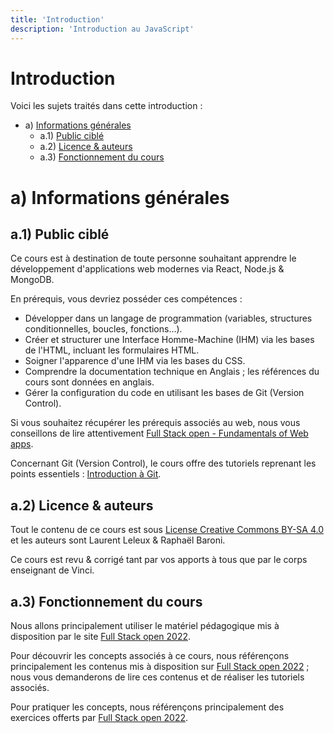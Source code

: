 ```yaml
---
title: 'Introduction'
description: 'Introduction au JavaScript'
---
```


# Introduction

Voici les sujets traités dans cette introduction :

- a) [Informations générales](#a)
  - a.1) [Public ciblé](#a1)
  - a.2) [Licence & auteurs](#a2)
  - a.3) [Fonctionnement du cours](#a3)  


# <a id="a"></a> a) Informations générales

## <a id="a1"></a> a.1) Public ciblé

Ce cours est à destination de toute personne souhaitant apprendre le développement d'applications web modernes via React, Node.js & MongoDB.

En prérequis, vous devriez posséder ces compétences :

- Développer dans un langage de programmation (variables, structures conditionnelles, boucles, fonctions…).
- Créer et structurer une Interface Homme-Machine (IHM) via les bases de l'HTML, incluant les formulaires HTML.
- Soigner l'apparence d'une IHM via les bases du CSS.
- Comprendre la documentation technique en Anglais ; les références du cours sont données en anglais.
- Gérer la configuration du code en utilisant les bases de Git (Version Control).

Si vous souhaitez récupérer les prérequis associés au web, nous vous conseillons de lire attentivement [Full Stack open - Fundamentals of Web apps](https://fullstackopen.com/en/part0/fundamentals_of_web_apps).

Concernant Git (Version Control), le cours offre des tutoriels reprenant les points essentiels : [Introduction à Git](/git).

## <a id="a2"></a> a.2) Licence & auteurs

Tout le contenu de ce cours est sous [License Creative Commons BY-SA 4.0](https://creativecommons.org/licenses/by-sa/4.0/deed.fr) et les auteurs sont Laurent Leleux & Raphaël Baroni.

Ce cours est revu & corrigé tant par vos apports à tous que par le corps enseignant de Vinci.

## <a id="a3"></a> a.3) Fonctionnement du cours

Nous allons principalement utiliser le matériel pédagogique mis à disposition par le site [Full Stack open 2022](https://fullstackopen.com/en/).

Pour découvrir les concepts associés à ce cours, nous référençons principalement les contenus mis à disposition sur [Full Stack open 2022](https://fullstackopen.com/en/) ; nous vous demanderons de lire ces contenus et de réaliser les tutoriels associés.

Pour pratiquer les concepts, nous référençons principalement des exercices offerts par [Full Stack open 2022](https://fullstackopen.com/en/).
